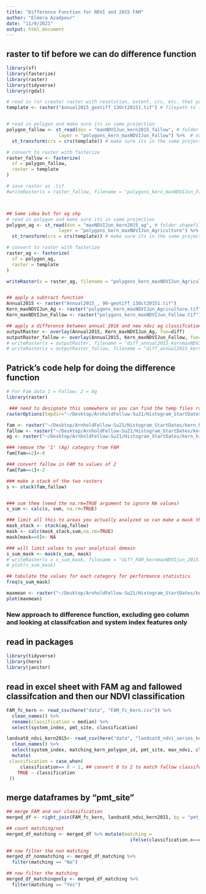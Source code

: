 ```yaml
---
title: "Difference Function for NDVI and 2015 FAM"
author: "Elmera Azadpour"
date: "11/9/2021"
output: html_document
---
```


## raster to tif before we can do difference function
```r
library(sf)
library(fasterize)
library(raster)
library(tidyverse)
library(rgdal)

# read in (or create) raster with resolution, extent, crs, etc. that you want
template <- raster("Annual2015_geotiff_13Oct20151.tif") # filepath to template raster


# read in polygon and make sure its in same projection
polygon_fallow <- st_read(dsn = "maxNDVIJun_kern2015_fallow", # folder shapefile is in
                   layer = "polygons_kern_maxNDVIJun_Fallow") %>%  # name of files - i.e., I have 'AltoMayo.dbf', 'AltoMayo.shp', etc.
  st_transform(crs = crs(template)) # make sure its in the same projection as the template

# convert to raster with fasterize
raster_fallow <- fasterize(
  sf = polygon_fallow,
  raster = template
)

# save raster as .tif
#writeRaster(x = raster_fallow, filename = "polygons_kern_maxNDVIJun_Fallow.tif")



## Same idea but for ag shp
# read in polygon and make sure its in same projection
polygon_ag <- st_read(dsn = "maxNDVIJun_kern2015_ag", # folder shapefile is in
                   layer = "polygons_kern_maxNDVIJun_Agriculture") %>%  
  st_transform(crs = crs(template)) # make sure its in the same projection as the template

# convert to raster with fasterize
raster_ag <- fasterize(
  sf = polygon_ag,
  raster = template
)

writeRaster(x = raster_ag, filename = "polygons_kern_maxNDVIJun_Agriculture.tif")


## apply a subtract function 
Annual2015 <- raster("Annual2015_, 90-geotiff_13Oct20151.tif")
Kern_maxNDVIJun_Ag <- raster("polygons_kern_maxNDVIJun_Agriculture.tif")
Kern_maxNDVIJun_Fallow <- raster("polygons_kern_maxNDVIJun_Fallow.tif")

## apply a difference between annual 2016 and new ndvi ag classifcation 
outputRaster <- overlay(Annual2015, Kern_maxNDVIJun_Ag, fun=diff)
outputRaster_fallow <- overlay(Annual2015, Kern_maxNDVIJun_Fallow, fun=diff)
# writeRaster(x = outputRaster, filename = "diff_annual2015_kernmaxNDVIjun.tif") # doesn't work 
# writeRaster(x = outputRaster_fallow, filename = "diff_annual2015_kernmaxNDVIjun_fallow.tif") # doesn't work 
```


## Patrick's code help for doing the difference function
```r
# For Fam data 1 = Fallow; 2 = Ag
library(raster)

 ### need to designate this somewhere so you can find the temp files raster will write
rasterOptions(tmpdir="~/Desktop/ArnholdFellow-Su21/Histogram_StartDates/kern_histogram/kern_histogram/temp_tif")

fam <- raster("~/Desktop/ArnholdFellow-Su21/Histogram_StartDates/kern_histogram/kern_histogram/difference/Annual2015_geotiff_13Oct20151_INT2U.tif")
fallow <- raster("~/Desktop/ArnholdFellow-Su21/Histogram_StartDates/kern_histogram/kern_histogram/difference/polygons_kern_maxNDVIJun_Fallow.tif")
ag <- raster("~/Desktop/ArnholdFellow-Su21/Histogram_StartDates/kern_histogram/kern_histogram/difference/polygons_kern_maxNDVIJun_Agriculture.tif")

### remove the '1' (Ag) category from FAM
fam[fam==2]<-0

### convert fallow in FAM to values of 2
fam[fam==1]<-2 

### make a stack of the two rasters
s <- stack(fam,fallow)


### sum them (need the na.rm=TRUE argument to ignore NA values)
s_sum <- calc(s, sum, na.rm=TRUE)

### limit all this to areas you actually analyzed so can make a mask that combines your ag + fallow:
mask_stack <- stack(ag,fallow)
mask <- calc(mask_stack,sum,na.rm=TRUE)
mask[mask==0]<- NA

### will limit values to your analytical domain
s_sum_mask <- mask(s_sum, mask)
# writeRaster(x = s_sum_mask, filename = "diff_FAM_kernmaxNDVIjun_2015.tif") # export this
# plot(s_sum_mask)

## tabulate the values for each category for performance statistics
freq(s_sum_mask) 
```


```r
maxmean <- raster("~/Desktop/ArnholdFellow-Su21/Histogram_StartDates/kern_histogram/kern_histogram/difference/polygons_kern_maxmeanNDVIJun_2015.tif")
plot(maxmean)
```

### New approach to difference function, excluding geo column and looking at classifcation and system index features only 
## read in packages
```r
library(tidyverse)
library(here)
library(janitor)
```

## read in excel sheet with FAM ag and fallowed classifcation and then our NDVI classification
```r
FAM_fc_kern <- read_csv(here("data", "FAM_fc_Kern.csv")) %>% 
  clean_names() %>% 
  rename(classification = median) %>% 
  select(system_index, pmt_site, classification)

landsat8_ndvi_kern2015<- read_csv(here("data", "landsat8_ndvi_series_kern.csv")) %>% 
  clean_names() %>% 
  select(system_index, matching_kern_polygon_id, pmt_site, max_ndvi, classification) %>% 
  mutate(
 classification = case_when(
     classification== 0 ~ 2, ## convert 0 to 2 to match fallow classifcation binary across both classific.
    TRUE ~ classification
 ))
```

## merge dataframes by "pmt_site"
```r
## merge FAM and our classification
merged_df <- right_join(FAM_fc_kern, landsat8_ndvi_kern2015, by = "pmt_site")

## count matching/not
merged_df_matching <- merged_df %>% mutate(matching = 
                                             ifelse(classification.x==classification.y,"Yes","No"))

## now filter the non matching 
merged_df_nonmatching <- merged_df_matching %>% 
  filter(matching == "No") 

## now filter the matching 
merged_df_matchingonly <- merged_df_matching %>% 
  filter(matching == "Yes") 

```

